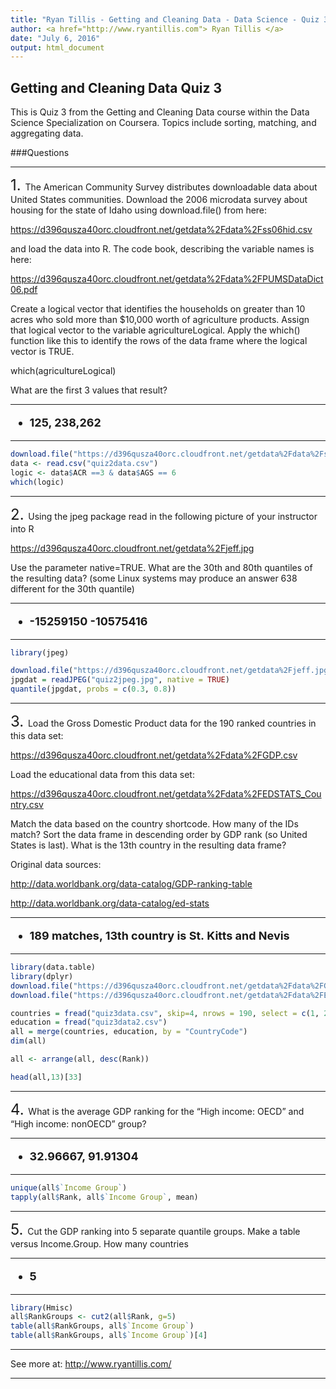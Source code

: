 ```yaml
---
title: "Ryan Tillis - Getting and Cleaning Data - Data Science - Quiz 3 - Coursera"
author: <a href="http://www.ryantillis.com"> Ryan Tillis </a>
date: "July 6, 2016"
output: html_document
---
```


## Getting and Cleaning Data Quiz 3

This is Quiz 3 from the Getting and Cleaning Data course within the Data Science Specialization on Coursera. Topics include sorting, matching, and aggregating data.

###Questions
<hr>
<font size="+2">1.  </font> The American Community Survey distributes downloadable data about United States communities. Download the 2006 microdata survey about housing for the state of Idaho using download.file() from here:

<https://d396qusza40orc.cloudfront.net/getdata%2Fdata%2Fss06hid.csv>

and load the data into R. The code book, describing the variable names is here:

<https://d396qusza40orc.cloudfront.net/getdata%2Fdata%2FPUMSDataDict06.pdf>

Create a logical vector that identifies the households on greater than 10 acres who sold more than $10,000 worth of agriculture products. Assign that logical vector to the variable agricultureLogical. Apply the which() function like this to identify the rows of the data frame where the logical vector is TRUE.

which(agricultureLogical)

What are the first 3 values that result?

<hr>

<font size="+1">
<b>

* 125, 238,262

</b>
</font>

<hr>

```r
download.file("https://d396qusza40orc.cloudfront.net/getdata%2Fdata%2Fss06hid.csv",destfile = "quiz2data.csv")
data <- read.csv("quiz2data.csv")
logic <- data$ACR ==3 & data$AGS == 6
which(logic)
```

<hr>

<font size="+2">2.  </font> Using the jpeg package read in the following picture of your instructor into R

<https://d396qusza40orc.cloudfront.net/getdata%2Fjeff.jpg>

Use the parameter native=TRUE. What are the 30th and 80th quantiles of the resulting data? (some Linux systems may produce an answer 638 different for the 30th quantile)

<hr>

<font size="+1">
<b>

* -15259150 -10575416

</b>
</font>

<hr>

```r
library(jpeg)

download.file("https://d396qusza40orc.cloudfront.net/getdata%2Fjeff.jpg", destfile = "quiz2jpeg.jpg")
jpgdat = readJPEG("quiz2jpeg.jpg", native = TRUE)
quantile(jpgdat, probs = c(0.3, 0.8))
```

<hr>

<font size="+2">3.  </font> Load the Gross Domestic Product data for the 190 ranked countries in this data set:

<https://d396qusza40orc.cloudfront.net/getdata%2Fdata%2FGDP.csv>

Load the educational data from this data set:

<https://d396qusza40orc.cloudfront.net/getdata%2Fdata%2FEDSTATS_Country.csv>

Match the data based on the country shortcode. How many of the IDs match? Sort the data frame in descending order by GDP rank (so United States is last). What is the 13th country in the resulting data frame?

Original data sources:

<http://data.worldbank.org/data-catalog/GDP-ranking-table>

<http://data.worldbank.org/data-catalog/ed-stats>


<hr>

<font size="+1">
<b>

* 189 matches, 13th country is St. Kitts and Nevis

</b>
</font>

<hr>
```r
library(data.table)
library(dplyr)
download.file("https://d396qusza40orc.cloudfront.net/getdata%2Fdata%2FGDP.csv", destfile = "quiz3data.csv")
download.file("https://d396qusza40orc.cloudfront.net/getdata%2Fdata%2FEDSTATS_Country.csv", destfile = "quiz3data2.csv")

countries = fread("quiz3data.csv", skip=4, nrows = 190, select = c(1, 2, 4, 5), col.names=c("CountryCode", "Rank", "Economy", "Total"))
education = fread("quiz3data2.csv")
all = merge(countries, education, by = "CountryCode")
dim(all)

all <- arrange(all, desc(Rank))

head(all,13)[33]
```

<hr>

<font size="+2">4.  </font> What is the average GDP ranking for the "High income: OECD" and "High income: nonOECD" group?

<hr>

<font size="+1">
<b>

* 32.96667, 91.91304

</b>
</font>

<hr>

```r
unique(all$`Income Group`)
tapply(all$Rank, all$`Income Group`, mean)
```

<hr>

<font size="+2">5.  </font> Cut the GDP ranking into 5 separate quantile groups. Make a table versus Income.Group. How many countries

<hr>

<font size="+1">
<b>

* 5

</b>
</font>

<hr>

```r
library(Hmisc)
all$RankGroups <- cut2(all$Rank, g=5)
table(all$RankGroups, all$`Income Group`)
table(all$RankGroups, all$`Income Group`)[4]
```

<hr>

See more at: <http://www.ryantillis.com/>

<hr>
